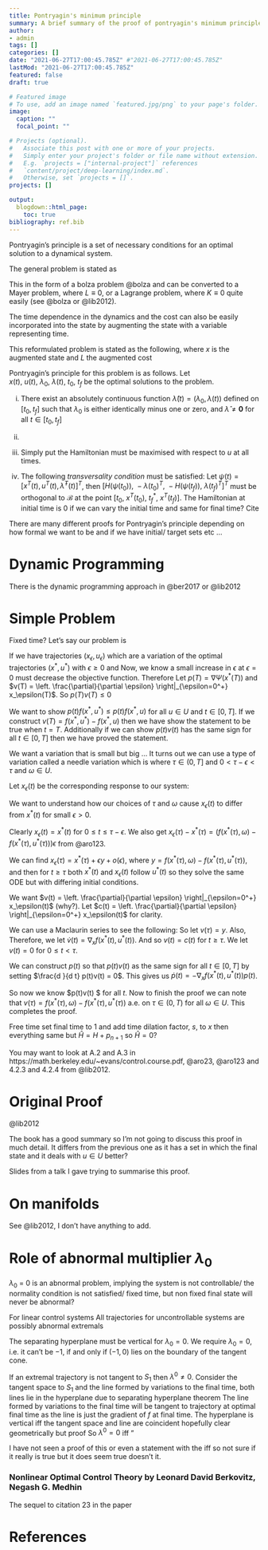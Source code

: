 ```yaml
---
title: Pontryagin's minimum principle
summary: A brief summary of the proof of pontryagin's minimum principle and explanation of $\lambda_0$
author:
- admin
tags: []
categories: []
date: "2021-06-27T17:00:45.785Z" #"2021-06-27T17:00:45.785Z"
lastMod: "2021-06-27T17:00:45.785Z"
featured: false
draft: true

# Featured image
# To use, add an image named `featured.jpg/png` to your page's folder. 
image:
  caption: ""
  focal_point: ""

# Projects (optional).
#   Associate this post with one or more of your projects.
#   Simply enter your project's folder or file name without extension.
#   E.g. `projects = ["internal-project"]` references 
#   `content/project/deep-learning/index.md`.
#   Otherwise, set `projects = []`.
projects: []

output:
  blogdown::html_page:
    toc: true
bibliography: ref.bib
---
```


Pontryagin’s principle is a set of necessary conditions for an optimal solution to a dynamical system.

The general problem is stated as 
\begin{align*}
  \min K(t_0, x(t_0), t_f, x(t_f)) + \int_{t_0}^{t_f} L(x, u, t) \\
  \text{s.t. } \dot{x} = f(x, u, t),\ (t_0, x(t_0), t_f, x(t_f)) \in \mathcal{B},\ u \in U
\end{align*}

This in the form of a bolza problem @bolza and can be converted to a Mayer problem, where $L \equiv 0$, or a Lagrange problem, where $K \equiv 0$ quite easily (see @bolza or @lib2012).

The time dependence in the dynamics and the cost can also be easily incorporated into the state by augmenting the state with a variable representing time.

This reformulated problem is stated as the following, where $x$ is the augmented state and $L$ the augmented cost
\begin{align*}
  \min &\int_{t_0}^{t_f} L(x, u) \\
  \text{s.t. } \dot{x} = f(x, u)&,\ (x(t_0), x(t_f)) \in \mathcal{B},\ u \in U
\end{align*} 

Pontryagin’s principle for this problem is as follows. Let $x(t),\ u(t),\ \lambda_0,\ \lambda(t),\ t_0,\ t_f$ be the optimal solutions to the problem.

(i) There exist an absolutely continuous function $\hat{\lambda}(t) = (\lambda_0, \lambda(t))$ defined on $[t_0, t_f]$ such that $\lambda_0$ is either identically minus one or zero, and $\hat{\lambda} \neq \boldsymbol 0$ for all $t \in [t_0, t_f]$

(ii)
\begin{align*}
  \dot{\lambda} = -\frac{\partial H}{\partial x} \left( x(t),\ u(t),\ \lambda_0,\ \lambda \right)
\end{align*} 

(iii)
\begin{align*}
  H(x(t),\ u(t),\ \hat{\lambda}(t)) \geq H(x(t),\ w,\ \hat{\lambda}(t)) \hspace{0.3cm} \; \forall \; w \in \Psi \hspace{0.3cm} \text{a.e. on } t \in [t_0, t^*_f]
\end{align*} 
Simply put the Hamiltonian must be maximised with respect to $u$ at all times.

(iiii)
The following *transversality condition* must be satisfied: Let $\psi(t) = [x^T(t), u^T(t), \hat{\lambda}^{T}(t) ]^{T}$, then $[ H(\psi(t_0)),\ -\lambda(t_0)^T,\ -H(\psi(t_f)),\ \lambda(t_f)^T ]^T$ must be orthogonal to $\mathcal{B}$ at the point $[ t_0,\ x^T(t_0),\ t^*_f,\ x^T(t_f) ]$.
The Hamiltonian at initial time is 0 if we can vary the initial time and same for final time?
Cite

There are many different proofs for Pontryagin’s principle depending on how formal we want to be and if we have initial/ target sets etc ...

# Dynamic Programming

There is the dynamic programming approach in @ber2017 or @lib2012

# Simple Problem
Fixed time?
Let's say our problem is 
\begin{align*}
  \max \Psi(x(T)) \\
  \text{s.t. } \dot{x} = f(x, u), \ u \in U
\end{align*}

If we have trajectories $(x_\epsilon, u_\epsilon)$ which are a variation of the optimal trajectories $(x^*, u^*)$ with $\epsilon \geq 0$ and \begin{align*}
  \lim_{\epsilon \to 0^+} (x_\epsilon, u_\epsilon) = (x^*, u^*)
\end{align*} 
Now, we know a small increase in $\epsilon$ at $\epsilon=0$ must decrease the objective function. Therefore
\begin{align*}
  0 \geq \left. \frac{\partial}{\partial \epsilon} \right|_{\epsilon=0^+} \Psi(x_\epsilon(T)) = \nabla \Psi(x^*(T)) \left. \frac{\partial}{\partial \epsilon} \right|_{\epsilon=0^+} x_\epsilon(T)
\end{align*} 
Let $p(T) = \nabla \Psi(x^*(T))$ and $v(T) = \left. \frac{\partial}{\partial \epsilon} \right|_{\epsilon=0^+} x_\epsilon(T)$. So $p(T) v(T) \leq 0$

We want to show $p(t)f(x^*, u^*) \leq p(t)f(x^*, u)$ for all $u \in U$ and $t \in [0, T]$. If we construct $v(T) = f(x^*, u^*) - f(x^*, u)$ then we have show the statement to be true when $t = T$. Additionally if we can show $p(t)v(t)$ has the same sign for all $t \in [0, T]$ then we have proved the statement.

We want a variation that is small but big ...
It turns out we can use a type of variation called a needle variation which is 
\begin{align*}
  u_\epsilon(t) = \begin{cases}
    \omega & \text{if } t \in [\tau - \epsilon, \tau] \\
    u^*(t) & \text{else}
  \end{cases} 
\end{align*} 
where $\tau \in (0, T]$ and $0 < \tau - \epsilon < \tau$ and $\omega \in U$.

Let $x_\epsilon(t)$ be the corresponding response to our system:
\begin{align*}
  \dot{x}_\epsilon(t) &= f(x_\epsilon(t), u_\epsilon(t)) \\
  x_\epsilon(0) &= x^0.
\end{align*}

We want to understand how our choices of $\tau$ and $\omega$ cause $x_\epsilon(t)$ to differ from $x^*(t)$ for small $\epsilon > 0$.

Clearly $x_\epsilon(t) = x^*(t)$ for $0 \leq t \leq \tau - \epsilon$. We also get $x_\epsilon(\tau) - x^*(\tau) = (f(x^*(\tau), \omega) - f(x^*(\tau), u^*(\tau))) \epsilon$ from @aro123.

We can find $x_\epsilon(\tau) = x^*(\tau) + \epsilon y + o(\epsilon)$, where $y = f(x^*(\tau), \omega) - f(x^*(\tau), u^*(\tau))$, and then for $t \geq \tau$ both $x^*(t)$ and $x_\epsilon(t)$ follow $u^*(t)$ so they solve the same ODE but with differing initial conditions.

We want $v(t) = \left. \frac{\partial}{\partial \epsilon} \right|_{\epsilon=0^+} x_\epsilon(t)$ (why?).
Let $c(t) = \left. \frac{\partial}{\partial \epsilon} \right|_{\epsilon=0^+} x_\epsilon(t)$ for clarity.

We can use a Maclaurin series to see the following:
\begin{align*}
  x_\epsilon(t) &= x^*(t) + \epsilon c(t) + o(\epsilon) \\
  \text{So } c(\tau) &= y
\end{align*} 
So let $v(\tau) = y$.
Also,
\begin{align*}
  \dot{x}_\epsilon(t) &= \dot{x}^*(t) + \epsilon c(t) \text{ for } t \geq \tau \\
  \dot{x}_\epsilon(t) &= f(x_\epsilon(t), u^*(t)) \text{ for } t \geq \tau  \\
  &= f(x^*(t) + \epsilon c(t) + o(\epsilon), u^*(t)) \\
  &\approx f(x^*(t), u^*(t)) + \epsilon c(t) \nabla_x f(x^*(t), u^*(t)) \\
  &= \dot{x}^*(t) + \epsilon c(t) \nabla_x f(x^*(t), u^*(t)) \\
  \therefore \dot{c}(t) &= \nabla_x f(x^*(t), u^*(t))
\end{align*} 
Therefore, we let $\dot{v}(t) = \nabla_x f(x^*(t), u^*(t))$.
And so $v(t) = c(t)$ for $t \geq \tau$. 
We let $v(t) = 0$ for $0 \leq t < \tau$.

We can construct $p(t)$ so that $p(t)v(t)$ as the same sign for all $t \in [0, T]$ by setting $\frac{d }{d t} p(t)v(t) = 0$. This gives us $\dot{p}(t) = - \nabla_x f(x^*(t), u^*(t)) p(t)$. 

So now we know $p(t)v(t) \leq 0 $ for all $t$.
Now to finish the proof we can note that $v(\tau) = f(x^*(\tau), \omega) - f(x^*(\tau), u^*(\tau))$ a.e. on $\tau \in (0, T)$ for all $\omega \in U$.
This completes the proof.

Free time set final time to 1 and add time dilation factor, $s$, to $x$ then everything same but $\hat{H} = H + p_{n + 1}$ so $\hat{H} = 0$?

You may want to look at A.2 and A.3 in https://math.berkeley.edu/~evans/control.course.pdf, @aro23, @aro123 and 4.2.3 and 4.2.4 from @lib2012.

# Original Proof
@lib2012

The book has a good summary so I'm not going to discuss this proof in much detail. It differs from the previous one as it has a set in which the final state and it deals with $u \in U$ better?

Slides from a talk I gave trying to summarise this proof.

# On manifolds

See @lib2012, I don't have anything to add.

# Role of abnormal multiplier $\lambda_0$

$\lambda_0$ = 0 is an abnormal problem, implying the system is not controllable/ the normality condition is not satisfied/ fixed time, but non fixed final state will never be abnormal? 

For linear control systems All  trajectories  for  uncontrollable  systems  are  possibly  abnormal  extremals \dots

The separating hyperplane must be vertical for $\lambda_0 = 0$. We require $\lambda_0 = 0$, i.e. it can't be $-1$, if and only if $(-1, 0)$ lies on the boundary of the tangent cone.

If an extremal trajectory is not tangent to $S_1$ then $\lambda^0 \neq 0$.
Consider the tangent space to $S_1$ and the line formed by variations to the final time, both lines lie in the hyperplane due to separating hyperplane theorem \dots
The line formed by variations to the final time will be tangent to trajectory at optimal final time as the line is just the gradient of $f$ at final time.
The hyperplane is vertical iff the tangent space and line are coincident hopefully clear geometrically but proof \dots
So $\lambda^0 = 0$ iff "

I have not seen a proof of this or even a statement with the iff so not sure if it really is true but it does seem true doesn't it.

### Nonlinear Optimal Control Theory by Leonard David Berkovitz, Negash G. Medhin

The sequel to citation 23 in the paper

# References